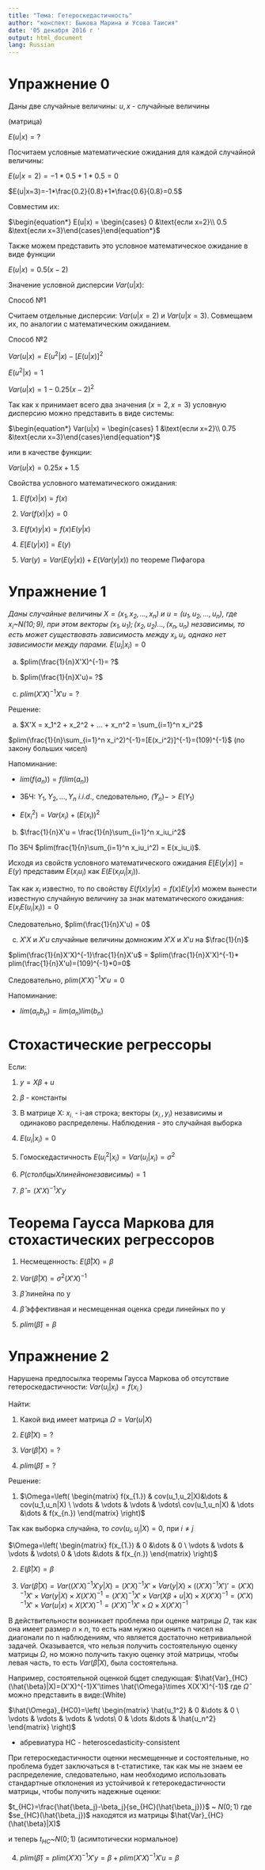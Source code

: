 ---
title: "Тема: Гетероскедастичность"
author: "конспект: Быкова Марина и Усова Таисия"
date: '05 декабря 2016 г '
output: html_document
lang: Russian
---

# Упражнение 0

Даны две случайные величины:
$u, x$ - случайные величины

(матрица)

$E(u|x)=?$

Посчитаем условные математические ожидания для каждой случайной величины:

$E(u|x=2)=-1*0.5+1*0.5=0$

$E(u|x=3)=-1*\frac{0.2}{0.8}+1*\frac{0.6}{0.8}=0.5$

Совместим их:

$\begin{equation*} E(u|x) = \begin{cases} 0 &\text{если x=2}\\ 0.5 &\text{если x=3}\end{cases}\end{equation*}$

Также можем представить это условное математическое ожидание в виде функции

$E(u|x)=0.5(x-2)$

Значение условной дисперсии $Var(u|x)$:

Способ №1

Считаем отдельные дисперсии: $Var(u|x=2)$ и $Var(u|x=3)$.
Совмещаем их, по аналогии с математическим ожиданием.

Способ №2

$Var(u|x)=E(u^2|x)-[E(u|x)]^2$

$E(u^2|x)=1$

$Var(u|x)=1-0.25(x-2)^2$

Так как x принимает всего два значения ($x=2, x=3$) условную дисперсию можно представить в виде системы:

$\begin{equation*} Var(u|x) = \begin{cases} 1 &\text{если x=2}\\ 0.75 &\text{если x=3}\end{cases}\end{equation*}$

или в качестве функции:

$Var(u|x)=0.25x+1.5$

Свойства условного математического ожидания:

1. $E(f(x)|x)=f(x)$

2. $Var(f(x)|x)=0$

3. $E(f(x)y|x)=f(x)E(y|x)$

4. $E[E(y|x)]=E(y)$

5. $Var(y)=Var(E(y|x))+E(Var(y|x))$ по теореме Пифагора

# Упражнение 1

*Даны случайные величины $X=(x_1, x_2, ..., x_n)$ и $u=(u_1, u_2, ..., u_n)$, 
где $x_i$~$N(10;9)$, при этом векторы $(x_1, u_1); (x_2, u_2) ..., (x_n, u_n)$ независимы, то есть может существовать зависимость между $x_i, u_i$, однако нет зависимости между парами.
*$E(u_i|x_i)=0$

a) $plim(\frac{1}{n}X'X)^{-1}= ?$

b) $plim(\frac{1}{n}X'u)= ?$

c) $plim(X'X)^{-1}X'u= ?$

Решение:

a) $X'X = x_1^2 + x_2^2 + ... + x_n^2 = \sum_{i=1}^n x_i^2$

$plim(\frac{1}{n}\sum_{i=1}^n x_i^2)^{-1}=[E(x_i^2)]^{-1}=(109)^{-1}$ (по закону больших чисел)

Напоминание:

* $lim(f(a_n))=f(lim(a_n))$

* ЗБЧ: $Y_1, Y_2, ..., Y_n ~ i.i.d.$, следовательно, $\bar(Y_n) -> E(Y_1)$

* $E(x_i^2)=Var(x_i)+(E(x_i))^2$


b) $\frac{1}{n}X'u = \frac{1}{n}\sum_{i=1}^n x_iu_i^2$

По ЗБЧ $plim(frac{1}{n}\sum_{i=1}^n x_iu_i^2) = E(x_iu_i)$.

Исходя из свойств условного математического ожидания $E[E(y|x)]=E(y)$ представим $E(x_iu_i)$ как $E(E(x_iu_i|x_i))$.

Так как $x_i$ известно, то по свойству $E(f(x)y|x)=f(x)E(y|x)$ можем вынести известную случайную величину за знак математического ожидания: $E(x_iE(u_i|x_i)) = 0$

Следовательно, $plim(\frac{1}{n}X'u) = 0$


c) $X'X$ и $X'u$ случайные величины
домножим $X'X$ и $X'u$ на $\frac{1}{n}$

$plim(\frac{1}{n}X'X)^{-1}\frac{1}{n}X'u$ = $plim(\frac{1}{n}X'X)^{-1}* plim(\frac{1}{n}X'u)=(109)^{-1}*0=0$

Следовательно, $plim(X'X)^{-1}X'u=0$

Напоминание: 

* $lim(a_nb_n)=lim(a_n)lim(b_n)$

# Стохастические регрессоры

Если:

1. $y = X\beta+u$

2. $\beta$ - константы

3. В матрице Х: $x_{i.}$ - i-ая строка; векторы $(x_{i.},y_i)$ независимы и одинаково распределены. Наблюдения - это случайная выборка

4. $E(u_i|x_i)=0$

5. Гомоскедастичность $E(u_i^2|x_i)=Var(u_i|x_i)=\sigma^2$

6. $P(столбцы X линейнонезависимы)=1$

7. $\hat{\beta}=(X'X)^{-1}X'y$

# Теорема Гаусса Маркова для стохастических регрессоров

1. Несмещенность: $E(\hat{\beta}|X)=\beta$

2. $Var(\hat{\beta}|X)=\sigma^2(X'X)^{-1}$

3. $\hat{\beta}$ линейна по y

4. $\hat{\beta}$ эффективная и несмещенная оценка среди линейных по y

5. $plim(\hat{\beta})=\beta$

# Упражнение 2

Нарушена предпосылка теоремы Гаусса Маркова об отсутствие гетероскедастичности: $Var(u_i|x_i)=f(x_{i.})$

Найти:

1. Какой вид имеет матрица $\Omega=Var(u|X)$

2. $E(\hat{\beta}|X)=?$

3. $Var(\hat{\beta}|X)=?$

4. $plim(\hat{\beta})=?$

Решение:

1. $\Omega=\left( \begin{matrix} f(x_{1.}) & cov(u_1,u_2|X)&\dots & cov(u_1,u_n|X) \ \vdots & \vdots & \vdots & \vdots\ cov(u_1,u_n|X) & \dots &\dots & f(x_{n.}) \end{matrix} \right)$

Так как выборка случайна, то $cov(u_i,u_j|X)=0$, при $i\neq j$  

$\Omega=\left( \begin{matrix} f(x_{1.}) & 0 &\dots & 0 \ \vdots & \vdots & \vdots & \vdots\ 0 & \dots &\dots & f(x_{n.}) \end{matrix} \right)$
 
2. $E(\hat{\beta}|X)=\beta$

3. $Var(\hat{\beta}|X)=Var((X'X)^{-1}X'y|X)=(X'X)^{-1}X'\times Var(y|X)\times ((X'X)^{-1}X')'= (X'X)^{-1}X'\times Var(y|X)\times X(X'X)^{-1}=(X'X)^{-1}X'\times Var(X\beta+u|X)\times X(X'X)^{-1}=(X'X)^{-1}X'\times Var(u|x)\times X(X'X)^{-1}=(X'X)^{-1}X'\times \Omega\times X(X'X)^{-1}$

В действительности возникает проблема при оценке матрицы $\Omega$, так как она имеет размер $n\times n$, то есть нам нужно оценить n чисел на диагонали по n наблюдениям, что является достаточно нетривиальной задачей. Оказывается, что нельзя получить состоятельную оценку матрицы $\Omega$, но можно получить такую оценку этой матрицы, чтобы левая часть, то есть $Var(\hat{\beta}|X)$, была состоятельна. 

Например, состоятельной оценкой бцдет следующая:
$\hat{Var}_{HC}(\hat{\beta}|X)=(X'X)^{-1}X'\times \hat{\Omega}\times X(X'X)^{-1}$
где $\hat{\Omega}$ можно представить в виде:(White)

$\hat{\Omega}_{HC0}=\left( \begin{matrix} \hat{u_1^2} & 0 &\dots & 0 \ \vdots & \vdots & \vdots & \vdots\ 0 & \dots &\dots & \hat{u_n^2} \end{matrix} \right)$

* абревиатура НС - heteroscedasticity-consistent

При гетероскедастичности оценки несмещенные и состоятельные, но проблема будет заключаться в t-статистике, так как мы не знаем ее распределение, следовательно, нам необходимо использовать стандартные отклонения из устойчивой к гетерокедастичности матрицы, чтобы получить надежные оценки:

$t_{HC}=\frac{\hat{\beta_j}-\beta_j}{se_{HC}(\hat{\beta_j})}$ ~ $N(0;1)$
где $se_{HC}(\hat{\beta_j})$ находятся из матрицы $\hat{Var}_{HC}(\hat{\beta}|X)$

и теперь $t_{HC}$~$N(0;1)$ (асимтотически нормальное)

4. $plim(\hat{\beta})=plim(X'X)^{-1}X'y=\beta+plim(X'X)^{-1}X'u=\beta$

